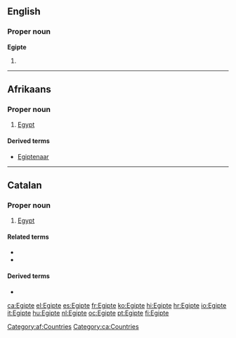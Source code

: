 ==English==

===Proper noun===
'''Egipte'''

# {{obsolete spelling of|Egypt}}

----

==Afrikaans==

===Proper noun===
{{head|af|proper noun}}

# [[Egypt]]

====Derived terms====
* [[Egiptenaar]]

[[Category:af:Countries]]
----

==Catalan==
{{wikipedia|lang=ca}}

===Proper noun===
{{ca-proper noun|m}}

# [[Egypt]]

====Related terms====
* {{l|ca|egipci}}
* {{l|ca|egipcià}}

====Derived terms====
* {{l|ca|egiptologia}}

[[Category:ca:Countries]]

[[ca:Egipte]]
[[el:Egipte]]
[[es:Egipte]]
[[fr:Egipte]]
[[ko:Egipte]]
[[hi:Egipte]]
[[hr:Egipte]]
[[io:Egipte]]
[[it:Egipte]]
[[hu:Egipte]]
[[nl:Egipte]]
[[oc:Egipte]]
[[pt:Egipte]]
[[fi:Egipte]]